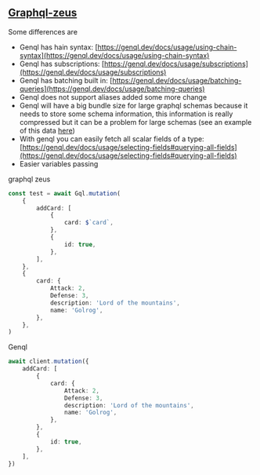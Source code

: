 ## [Graphql-zeus](https://github.com/graphql-editor/graphql-zeus)

Some differences are

- Genql has hain syntax: [https://genql.dev/docs/usage/using-chain-syntax](https://genql.dev/docs/usage/using-chain-syntax)
- Genql has subscriptions: [https://genql.dev/docs/usage/subscriptions](https://genql.dev/docs/usage/subscriptions)
- Genql has batching built in: [https://genql.dev/docs/usage/batching-queries](https://genql.dev/docs/usage/batching-queries)
- Genql does not support aliases added some more change
- Genql will have a big bundle size for large graphql schemas because it needs to store some schema information, this information is really compressed but it can be a problem for large schemas (see an example of this data [here](https://github.com/remorses/genql/blob/v2.4.0/example-usage/generated/types.esm.js))
- With genql you can easily fetch all scalar fields of a type: [https://genql.dev/docs/usage/selecting-fields#querying-all-fields](https://genql.dev/docs/usage/selecting-fields#querying-all-fields)
- Easier variables passing

graphql zeus

```ts
const test = await Gql.mutation(
    {
        addCard: [
            {
                card: $`card`,
            },
            {
                id: true,
            },
        ],
    },
    {
        card: {
            Attack: 2,
            Defense: 3,
            description: 'Lord of the mountains',
            name: 'Golrog',
        },
    },
)
```

Genql

```ts
await client.mutation({
    addCard: [
        {
            card: {
                Attack: 2,
                Defense: 3,
                description: 'Lord of the mountains',
                name: 'Golrog',
            },
        },
        {
            id: true,
        },
    ],
})
```